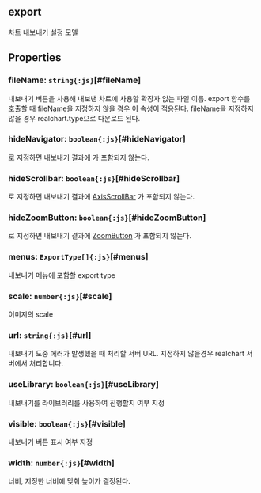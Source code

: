 ## **export**
차트 내보내기 설정 모델
## Properties

### fileName: `string{:js}`[#fileName]
내보내기 버튼을 사용해 내보낸 차트에 사용할 확장자 없는 파일 이름.
export 함수를 호출할 때 fileName을 지정하지 않을 경우 이 속성이 적용된다.
fileName을 지정하지 않을 경우 realchart.type으로 다운로드 된다.  
<DefaultValue value="undefined" contents=""></DefaultValue>
### hideNavigator: `boolean{:js}`[#hideNavigator]
<Content type="keyword" value="true"></Content>로 지정하면 내보내기 결과에  가 포함되지 않는다.  
<DefaultValue value="undefined" contents=""></DefaultValue>
### hideScrollbar: `boolean{:js}`[#hideScrollbar]
<Content type="keyword" value="true"></Content>로 지정하면 내보내기 결과에 [AxisScrollBar](#AxisScrollBar) 가 포함되지 않는다.  
<DefaultValue value="undefined" contents=""></DefaultValue>
### hideZoomButton: `boolean{:js}`[#hideZoomButton]
<Content type="keyword" value="true"></Content>로 지정하면 내보내기 결과에 [ZoomButton](#ZoomButton) 가 포함되지 않는다.  
<DefaultValue value="undefined" contents=""></DefaultValue>
### menus: `ExportType[]{:js}`[#menus]
내보내기 메뉴에 포함할 export type  
<DefaultValue value="undefined" contents=""></DefaultValue>
### scale: `number{:js}`[#scale]
이미지의 scale  
<DefaultValue value="undefined" contents=""></DefaultValue>
### url: `string{:js}`[#url]
내보내기 도중 에러가 발생했을 때 처리할 서버 URL.
지정하지 않을경우 realchart 서버에서 처리합니다.  
<DefaultValue value="undefined" contents=""></DefaultValue>
### useLibrary: `boolean{:js}`[#useLibrary]
내보내기를 라이브러리를 사용하여 진행할지 여부 지정  
<DefaultValue value="undefined" contents=""></DefaultValue>
### visible: `boolean{:js}`[#visible]
내보내기 버튼 표시 여부 지정  
<DefaultValue value="undefined" contents=""></DefaultValue>
### width: `number{:js}`[#width]
너비, 지정한 너비에 맞춰 높이가 결정된다.  
<DefaultValue value="undefined" contents=""></DefaultValue>
